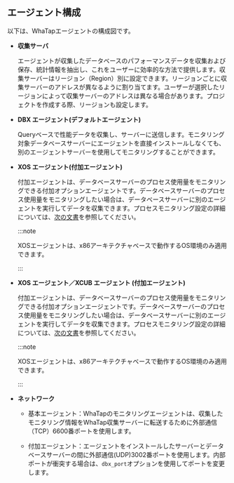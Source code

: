 ## エージェント構成

以下は、WhaTapエージェントの構成図です。 

<Xclude product='cubrid'>

<ImgLang img='agent-xos-architecture.png' desc='エージェント構成図' />

</Xclude>

<InDoc product='cubrid'>

<ImgLang img='agent-xos-xcub-architecture.png' desc='エージェント構成図' />

</InDoc>

-   **収集サーバ**

    エージェントが収集したデータベースのパフォーマンスデータを収集および保存、統計情報を抽出し、これをユーザーに効率的な方法で提供します。収集サーバーはリージョン（Region）別に設定できます。リージョンごとに収集サーバーのアドレスが異なるように割り当てます。ユーザーが選択したリージョンによって収集サーバーのアドレスは異なる場合があります。プロジェクトを作成する際、リージョンも設定します。

-   **DBX エージェント(デフォルトエージェント)**

    Queryベースで性能データを収集し、サーバーに送信します。モニタリング対象データベースサーバーにエージェントを直接インストールしなくても、別のエージェントサーバーを使用してモニタリングすることができます。

<Xclude product='cubrid'>

-   **XOS エージェント(付加エージェント)**

    付加エージェントは、データベースサーバーのプロセス使用量をモニタリングできる付加オプションエージェントです。データベースサーバーのプロセス使用量をモニタリングしたい場合は、データベースサーバーに別のエージェントを実行してデータを収集できます。プロセスモニタリング設定の詳細については、[次の文書](agent-manage)を参照してください。

    :::note

    XOSエージェントは、x86アーキテクチャベースで動作するOS環境のみ適用できます。

    :::

</Xclude>
<InDoc product='cubrid'>

-   **XOS エージェント／XCUB エージェント (付加エージェント)**

    付加エージェントは、データベースサーバーのプロセス使用量をモニタリングできる付加オプションエージェントです。データベースサーバーのプロセス使用量をモニタリングしたい場合は、データベースサーバーに別のエージェントを実行してデータを収集できます。プロセスモニタリング設定の詳細については、[次の文書](agent-manage)を参照してください。

    :::note

    XOSエージェントは、x86アーキテクチャベースで動作するOS環境のみ適用できます。

    :::

</InDoc>

-   **ネットワーク**

    -   基本エージェント：WhaTapのモニタリングエージェントは、収集したモニタリング情報をWhaTap収集サーバーに転送するために外部通信（TCP）6600番ポートを使用します。

    -   付加エージェント：エージェントをインストールしたサーバーとデータベースサーバーの間に外部通信(UDP)3002番ポートを使用します。内部ポートが衝突する場合は、`dbx_port`オプションを使用してポートを変更します。
